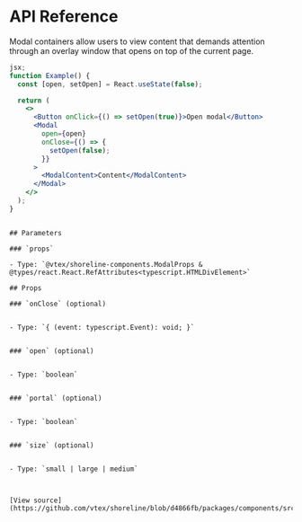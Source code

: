 # API Reference

Modal containers allow users to view content that demands attention through an overlay window that opens on top of the current page.

```jsx
jsx;
function Example() {
  const [open, setOpen] = React.useState(false);

  return (
    <>
      <Button onClick={() => setOpen(true)}>Open modal</Button>
      <Modal
        open={open}
        onClose={() => {
          setOpen(false);
        }}
      >
        <ModalContent>Content</ModalContent>
      </Modal>
    </>
  );
}
```

```

## Parameters

### `props`

- Type: `@vtex/shoreline-components.ModalProps & @types/react.React.RefAttributes<typescript.HTMLDivElement>`

## Props

### `onClose` (optional)


- Type: `{ (event: typescript.Event): void; }`


### `open` (optional)


- Type: `boolean`


### `portal` (optional)


- Type: `boolean`


### `size` (optional)


- Type: `small | large | medium`



[View source](https://github.com/vtex/shoreline/blob/d4866fb/packages/components/src/modal/modal.tsx#L30)
```
